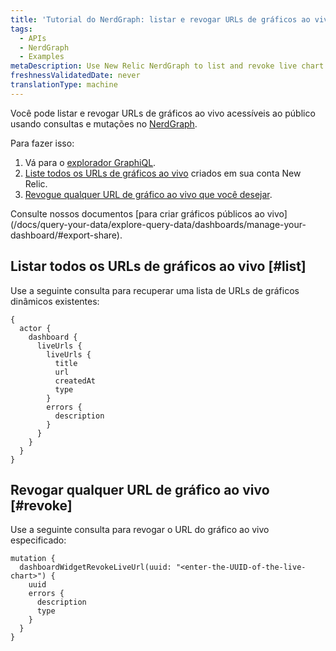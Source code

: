 ```yaml
---
title: 'Tutorial do NerdGraph: listar e revogar URLs de gráficos ao vivo'
tags:
  - APIs
  - NerdGraph
  - Examples
metaDescription: Use New Relic NerdGraph to list and revoke live chart URLs
freshnessValidatedDate: never
translationType: machine
---
```


Você pode listar e revogar URLs de gráficos ao vivo acessíveis ao público usando consultas e mutações no [NerdGraph](/docs/apis/nerdgraph/get-started/introduction-new-relic-nerdgraph).

Para fazer isso:

1. Vá para o [explorador GraphiQL](https://api.newrelic.com/graphiql).
2. [Liste todos os URLs de gráficos ao vivo](#list) criados em sua conta New Relic.
3. [Revogue qualquer URL de gráfico ao vivo que você desejar](#revoke).

<Callout variant="tip">
  Consulte nossos documentos [para criar gráficos públicos ao vivo](/docs/query-your-data/explore-query-data/dashboards/manage-your-dashboard/#export-share).
</Callout>

## Listar todos os URLs de gráficos ao vivo [#list]

Use a seguinte consulta para recuperar uma lista de URLs de gráficos dinâmicos existentes:

```
{
  actor {
    dashboard {
      liveUrls {
        liveUrls {
          title
          url
          createdAt
          type
        }
        errors {
          description
        }
      }
    }
  }
}
```

## Revogar qualquer URL de gráfico ao vivo [#revoke]

Use a seguinte consulta para revogar o URL do gráfico ao vivo especificado:

```
mutation {
  dashboardWidgetRevokeLiveUrl(uuid: "<enter-the-UUID-of-the-live-chart>") {
    uuid
    errors {
      description
      type
    }
  }
}
```